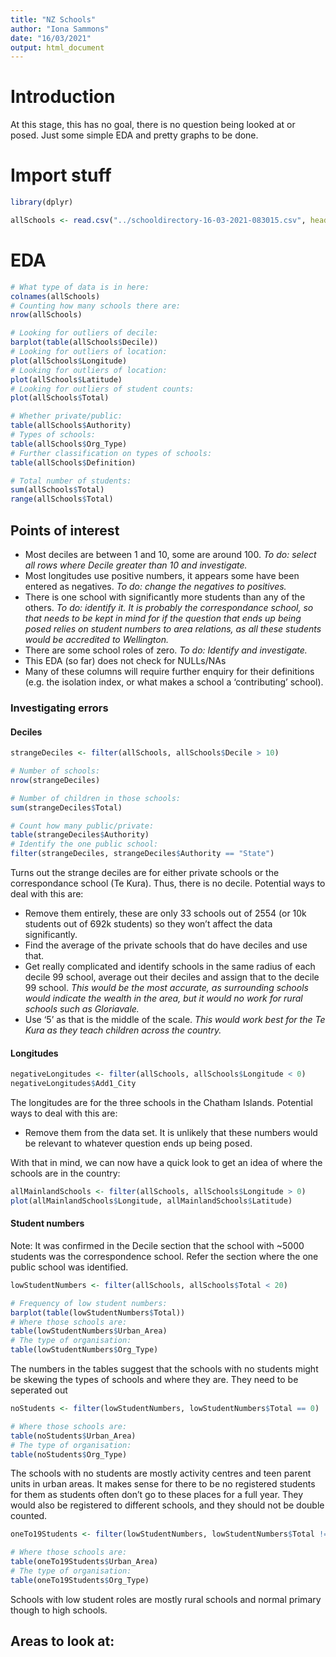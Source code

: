 ```yaml
---
title: "NZ Schools"
author: "Iona Sammons"
date: "16/03/2021"
output: html_document
---
```


# Introduction
At this stage, this has no goal, there is no question being looked at or posed. Just some simple EDA and pretty graphs to be done.


# Import stuff
```r
library(dplyr)

allSchools <- read.csv("../schooldirectory-16-03-2021-083015.csv", header = TRUE, stringsAsFactors = FALSE)
```

# EDA
```r
# What type of data is in here:
colnames(allSchools)
# Counting how many schools there are:
nrow(allSchools)

# Looking for outliers of decile:
barplot(table(allSchools$Decile))
# Looking for outliers of location:
plot(allSchools$Longitude)
# Looking for outliers of location:
plot(allSchools$Latitude)
# Looking for outliers of student counts:
plot(allSchools$Total)

# Whether private/public:
table(allSchools$Authority)
# Types of schools:
table(allSchools$Org_Type)
# Further classification on types of schools:
table(allSchools$Definition)

# Total number of students:
sum(allSchools$Total)
range(allSchools$Total)
```

## Points of interest
 - Most deciles are between 1 and 10, some are around 100. *To do: select all rows where Decile greater than 10 and investigate.*
 - Most longitudes use positive numbers, it appears some have been entered as negatives. *To do: change the negatives to positives.*
 - There is one school with significantly more students than any of the others. *To do: identify it. It is probably the correspondance school, so that needs to be kept in mind for if the question that ends up being posed relies on student numbers to area relations, as all these students would be accredited to Wellington.*
 - There are some school roles of zero. *To do: Identify and investigate.*
 - This EDA (so far) does not check for NULLs/NAs
 - Many of these columns will require further enquiry for their definitions (e.g. the isolation index, or what makes a school a 'contributing' school).
 
### Investigating errors

#### Deciles
```r
strangeDeciles <- filter(allSchools, allSchools$Decile > 10)

# Number of schools:
nrow(strangeDeciles)

# Number of children in those schools:
sum(strangeDeciles$Total)

# Count how many public/private:
table(strangeDeciles$Authority)
# Identify the one public school:
filter(strangeDeciles, strangeDeciles$Authority == "State")
```
Turns out the strange deciles are for either private schools or the correspondance school (Te Kura). Thus, there is no decile. Potential ways to deal with this are:

  - Remove them entirely, these are only 33 schools out of 2554 (or 10k students out of 692k students) so they won't affect the data significantly.
  - Find the average of the private schools that do have deciles and use that.
  - Get really complicated and identify schools in the same radius of each decile 99 school, average out their deciles and assign that to the decile 99 school. *This would be the most accurate, as surrounding schools would indicate the wealth in the area, but it would no work for rural schools such as Gloriavale.*
  - Use '5' as that is the middle of the scale. *This would work best for the Te Kura as they teach children across the country.*
  
#### Longitudes
```r
negativeLongitudes <- filter(allSchools, allSchools$Longitude < 0)
negativeLongitudes$Add1_City
```
The longitudes are for the three schools in the Chatham Islands. Potential ways to deal with this are:
  
  - Remove them from the data set. It is unlikely that these numbers would be relevant to whatever question ends up being posed.
  
With that in mind, we can now have a quick look to get an idea of where the schools are in the country:
  
```r
allMainlandSchools <- filter(allSchools, allSchools$Longitude > 0)
plot(allMainlandSchools$Longitude, allMainlandSchools$Latitude)
```

#### Student numbers
Note: It was confirmed in the Decile section that the school with ~5000 students was the correspondence school. Refer the section where the one public school was identified.
```r
lowStudentNumbers <- filter(allSchools, allSchools$Total < 20)

# Frequency of low student numbers:
barplot(table(lowStudentNumbers$Total))
# Where those schools are:
table(lowStudentNumbers$Urban_Area)
# The type of organisation:
table(lowStudentNumbers$Org_Type)
```
The numbers in the tables suggest that the schools with no students might be skewing the types of schools and where they are. They need to be seperated out

```r
noStudents <- filter(lowStudentNumbers, lowStudentNumbers$Total == 0)

# Where those schools are:
table(noStudents$Urban_Area)
# The type of organisation:
table(noStudents$Org_Type)
```
The schools with no students are mostly activity centres and teen parent units in urban areas. It makes sense for there to be no registered students for them as students often don't go to these places for a full year. They would also be registered to different schools, and they should not be double counted.

```r
oneTo19Students <- filter(lowStudentNumbers, lowStudentNumbers$Total != 0)

# Where those schools are:
table(oneTo19Students$Urban_Area)
# The type of organisation:
table(oneTo19Students$Org_Type)
```
Schools with low student roles are mostly rural schools and normal primary though to high schools.

## Areas to look at:
